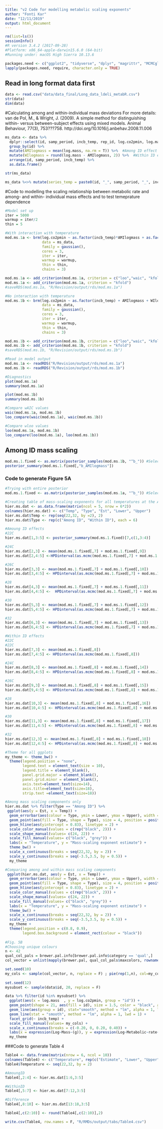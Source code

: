 ```yaml
---
title: "v2 Code for modelling metabolic scaling exponents"
author: "Fonti Kar"
date: "12/11/2019"
output: html_document
---
```


```r
rm(list=ls())
sessionInfo()
#R version 3.4.2 (2017-09-28)
#Platform: x86_64-apple-darwin15.6.0 (64-bit)
#Running under: macOS High Sierra 10.13.6

packages.need <- c("ggplot2", "tidyverse", "dplyr", "magrittr", "MCMCglmm", "brms", "RColorBrewer")
lapply(packages.need, require, character.only = TRUE)
```

## Read in long format data first

```r
data <- read.csv("data/data_final/Long_data_ldeli_metabR.csv")
str(data)
dim(data)
```

#Calculating among and within-individual mass deviations
For more details: van de Pol, M., & Wright, J. (2009). A simple method for distinguishing within- versus between-subject effects using mixed models. Animal Behaviour, 77(3), 753???758. http://doi.org/10.1016/j.anbehav.2008.11.006

```r
ms_data <- data %>% 
  dplyr::select(id, samp_period, incb_temp, rep_id, log.co2pmin, log.mass) %>%
  group_by(id) %>% 
  mutate(AMIlogmass = mean(log.mass, na.rm = T)) %>%  #Among ID effect
  mutate(WIlogmass = round(log.mass - AMIlogmass, 2)) %>%  #Within ID effect (Deviation of an individual's mass relative to its own mean)
  arrange(id, samp_period, incb_temp) %>% 
  as.data.frame() 

str(ms_data)

ms_data %<>% mutate(series_temp = paste0(id, "_", samp_period, "_", incb_temp))


```

#Code to modelling the scaling relationship between metabolic rate and among- and within- individual mass effects and to test temeprature dependence
```r
#Model set up
iter = 5000
warmup = iter/2
thin = 5 

#With interaction with temperature
mod.ms.1a <- brm(log.co2pmin ~ as.factor(incb_temp)*AMIlogmass + as.factor(incb_temp)*WIlogmass + (1 + WIlogmass|id) + (1 |s| series_temp), 
                 data = ms_data,
                 family = gaussian(),
                 cores = 3,
                 iter = iter, 
                 warmup = warmup,
                 thin = thin, 
                 chains = 3)

mod.ms.1a <- add_criterion(mod.ms.1a, criterion = c("loo","waic", "kfold"))
mod.ms.1a <- add_criterion(mod.ms.1a, criterion = "kfold")
#saveRDS(mod.ms.1a, "R/Revision/output/rds/mod.ms.1a") 

#No interaction with temperature
mod.ms.1b <- brm(log.co2pmin ~ as.factor(incb_temp) + AMIlogmass + WIlogmass + (1 + WIlogmass|id) + (1 |s|series_temp), 
                 data = ms_data,
                 family = gaussian(),
                 cores = 3,
                 iter = iter, 
                 warmup = warmup,
                 thin = thin, 
                 chains = 3)

mod.ms.1b <- add_criterion(mod.ms.1b, criterion = c("loo","waic", "kfold"))
mod.ms.1b <- add_criterion(mod.ms.1b, criterion = "kfold")
#saveRDS(mod.ms.1b, "R/Revision/output/rds/mod.ms.1b") 

#Read in model output
mod.ms.1a <- readRDS("R/Revision/output/rds/mod.ms.1a")
mod.ms.1b <- readRDS("R/Revision/output/rds/mod.ms.1b")

#Diagnostics
plot(mod.ms.1a)
summary(mod.ms.1a)

plot(mod.ms.1b)
summary(mod.ms.1b)

#Compare wAIC values
waic(mod.ms.1a, mod.ms.1b)  
loo_compare(waic(mod.ms.1a), waic(mod.ms.1b))   

#Compare wloo values
loo(mod.ms.1a, mod.ms.1b)  
loo_compare(loo(mod.ms.1a), loo(mod.ms.1b))
```

## Among ID mass scaling
```r
mod.ms.1.fixed <- as.matrix(posterior_samples(mod.ms.1b, "^b_")) #Selecting the fixed effects
posterior_summary(mod.ms.1.fixed[,"b_AMIlogmass"])
```

### Code to generate Figure 5A
```r
#Trying with entire posterior
mod.ms.1.fixed <- as.matrix(posterior_samples(mod.ms.1a, "^b_")) #Selecting the fixed effects

#Creating table of mass-scaling exponents for all temperatures at the AmongID and WithinID level
hier.ms.dat <- as.data.frame(matrix(ncol = 5, nrow = 6*2))
colnames(hier.ms.dat) <- c("Temp", "Type", "Est", "Lower", "Upper")
hier.ms.dat$Temp <- rep(seq(22,32, by =2), 2)
hier.ms.dat$Type <- rep(c("Among ID", "Within ID"), each = 6)

#Amoung ID effects
#22C
hier.ms.dat[1,3:5] <- posterior_summary(mod.ms.1.fixed)[7,c(1,3:4)]

#24C
hier.ms.dat[2,3] <- mean(mod.ms.1.fixed[,7] + mod.ms.1.fixed[,9])
hier.ms.dat[2,4:5] <-HPDinterval(as.mcmc(mod.ms.1.fixed[,7] + mod.ms.1.fixed[,9]))

#26C
hier.ms.dat[3,3] <- mean(mod.ms.1.fixed[,7] + mod.ms.1.fixed[,10])
hier.ms.dat[3,4:5] <- HPDinterval(as.mcmc(mod.ms.1.fixed[,7] + mod.ms.1.fixed[,10]))

#28
hier.ms.dat[4,3] <- mean(mod.ms.1.fixed[,7] + mod.ms.1.fixed[,11])
hier.ms.dat[4,4:5] <-  HPDinterval(as.mcmc(mod.ms.1.fixed[,7] + mod.ms.1.fixed[,11]))

#30
hier.ms.dat[5,3] <- mean(mod.ms.1.fixed[,7] + mod.ms.1.fixed[,12])
hier.ms.dat[5,4:5] <- HPDinterval(as.mcmc(mod.ms.1.fixed[,7] + mod.ms.1.fixed[,12]))

#32
hier.ms.dat[6,3] <- mean(mod.ms.1.fixed[,7] + mod.ms.1.fixed[,13])
hier.ms.dat[6,4:5] <- HPDinterval(as.mcmc(mod.ms.1.fixed[,7] + mod.ms.1.fixed[,13]))

#Within ID effects
#22C
#22C
hier.ms.dat[7,3] <- mean(mod.ms.1.fixed[,8])
hier.ms.dat[7,4:5] <- HPDinterval(as.mcmc(mod.ms.1.fixed[,8]))

#24C
hier.ms.dat[8,3] <- mean(mod.ms.1.fixed[,8] + mod.ms.1.fixed[,14])
hier.ms.dat[8,4:5] <- HPDinterval(as.mcmc(mod.ms.1.fixed[,8] + mod.ms.1.fixed[,14]))

#26C
hier.ms.dat[9,3] <- mean(mod.ms.1.fixed[,8] + mod.ms.1.fixed[,15])
hier.ms.dat[9,4:5] <- HPDinterval(as.mcmc(mod.ms.1.fixed[,8] + mod.ms.1.fixed[,15]))

#28
hier.ms.dat[10,3] <- mean(mod.ms.1.fixed[,8] + mod.ms.1.fixed[,16])
hier.ms.dat[10,4:5] <- HPDinterval(as.mcmc(mod.ms.1.fixed[,8] + mod.ms.1.fixed[,16]))

#30
hier.ms.dat[11,3] <- mean(mod.ms.1.fixed[,8] + mod.ms.1.fixed[,17])
hier.ms.dat[11,4:5] <- HPDinterval(as.mcmc(mod.ms.1.fixed[,8] + mod.ms.1.fixed[,17]))

#32
hier.ms.dat[12,3] <- mean(mod.ms.1.fixed[,8] + mod.ms.1.fixed[,18])
hier.ms.dat[12,4:5] <- HPDinterval(as.mcmc(mod.ms.1.fixed[,8] + mod.ms.1.fixed[,18]))

#Theme for all ggplots
my_theme <- theme_bw() + 
  theme(legend.position = "none", 
        legend.text = element_text(size = 10),
        legend.title = element_blank(),
        panel.grid.major = element_blank(), 
        panel.grid.minor = element_blank(),
        axis.text=element_text(size=14),
        axis.title=element_text(size=18),
        strip.text =element_text(size=18)) 

#Among mass scaling components only
hier.ms.dat %>% filter(Type == "Among ID") %>%
 ggplot(aes(y = Est, x = Temp)) +
  geom_errorbar(aes(colour = Type, ymin = Lower, ymax = Upper), width = 0, position = position_dodge(1.5)) +
  geom_point(aes(fill = Type, shape = Type), size = 4, position = position_dodge(1.5)) + 
  geom_hline(aes(yintercept = 0.83), linetype = 2) +
  scale_color_manual(values = c(rep("black", 2))) + 
  scale_shape_manual(values= c(24, 22)) + 
  scale_fill_manual(values= c("black", "grey")) +
  labs(x = "Temperature", y = "Mass-scaling exponent estimate") + 
  theme_bw() +
  scale_x_continuous(breaks = seq(22,32, by = 2)) +
  scale_y_continuous(breaks = seq(-3.5,3.5, by = 0.5)) +
  my_theme 

#Comparing among and within mass scaling components
 ggplot(hier.ms.dat, aes(y = Est, x = Temp)) +
  geom_errorbar(aes(colour = Type, ymin = Lower, ymax = Upper), width = 0, position = position_dodge(1.5)) +
  geom_point(aes(fill = Type, shape = Type), size = 4, position = position_dodge(1.5)) + 
  geom_hline(aes(yintercept = 0.83), linetype = 2) +
  scale_color_manual(values = c(rep("black", 2))) + 
  scale_shape_manual(values= c(24, 22)) + 
  scale_fill_manual(values= c("black", "grey")) +
  labs(x = "Temperature", y = "Mass-scaling exponent estimate") + 
  theme_bw() +
  scale_x_continuous(breaks = seq(22,32, by = 2)) +
  scale_y_continuous(breaks = seq(-3.5,3.5, by = 0.5)) +
  my_theme +
  theme(legend.position = c(0.8, 0.9),
        legend.box.background = element_rect(colour = "black"))
 
#Fig. 5B 
#Choosing unique colours
n <- 42
qual_col_pals = brewer.pal.info[brewer.pal.info$category == 'qual',]
col_vector = unlist(mapply(brewer.pal, qual_col_pals$maxcolors, rownames(qual_col_pals)))

set.seed(10)
my_cols <- sample(col_vector, n, replace = F) ; pie(rep(1,n), col=my_cols)
 
set.seed(12)
mysubset <- sample(data$id, 20, replace = F) 

data %>% filter(id %in% mysubset) %>%
  ggplot(aes(x = log.mass  , y = log.co2pmin, group = "id")) + 
  geom_point(shape = 21, aes(fill = id), size = 1.5, color = "black", alpha = 0.5) + 
  geom_line(aes(group = id), stat="smooth", method = "lm", alpha = 1, lwd = 0.5) +
  geom_line(stat = "smooth", method = "lm", alpha = 1, lwd = 1) +
  facet_grid(~ incb_temp) + 
  scale_fill_manual(values= my_cols) +
  scale_x_continuous(breaks = c(-0.20, 0, 0.20, 0.40)) +
  labs(x = expression(Log~Mass~(g)), y = expression(Log~Metabolic~rate~(VCO[2]~min^{-1}))) + 
  my_theme 
```


###Code to generate Table 4
```r
Table4 <- data.frame(matrix(nrow = 6, ncol = 10))
colnames(Table4) <- c("Temperature", rep(c("Estimate", "Lower", "Upper"),3))
Table4$Temperature <- seq(22,32, by = 2)

#AmoungID
Table4[,2:4] <- hier.ms.dat[1:6,3:5]

#WithinID
Table4[,5:7] <- hier.ms.dat[7:12,3:5]

#Difference
Table4[,8:10] <- hier.ms.dat[13:18,3:5]

Table4[,c(2:10)] <- round(Table4[,c(2:10)],2)

write.csv(Table4, row.names = F, "R/RMDs/output/tabs/Table4.csv")

```
